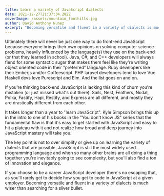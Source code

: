 ```yaml
---
title: Learn a variety of JavaScript dialects
date: 2021-12-27T21:37:34.202Z
coverImage: /assets/mountain_foothills.jpg
author: David Anthony Nunez
excerpt: "Becoming versatile and fluent in a variety of dialects is much wiser than searching for a sliver bullet."
---
```

Ultimately there will never be just one way to do front-end JavaScript because everyone brings their own opinions on solving computer science problems, heavily influenced by the language(s) they use on the back-end (or that they learned in school). Java, C#, and C++ developers will always fiend for some syntactic sugar that makes them feel like they're writing object oriented code in their "preferred" language. Ruby developers like their Emberjs and/or Coffeescript. PHP laravel developers tend to love Vue. Haskell devs love Purescript and Elm. And the list goes on and on.

If you're thinking back-end JavaScript is lacking this kind of churn you're mistaken (or just missed what's out there). Sails, Nest, Feathers, Nodal, Polka, Fastify, Hapi, Restify, and Express are all different, and mostly they are drastically different from each other.

It takes longer than a year to "learn JavaScript". Kyle Simpson brings this up in the intro to one of his books in the "You don't know JS" series that the fundamental flaw is that it's easy to get started with JavaScript and easy to hit a plateau with it and not realize how broad and deep journey into JavaScript mastery will take you.

The key point is not to over simplify or give up on learning the variety of dialects that are possible. JavaScript is still the most widely used programming language and when so many other brains are all doing a thing together you're inevitably going to see complexity, but you'll also find a ton of innovation and elegance.

If you choose to be a career JavaScript developer there's no escaping that, as you'll rarely get to decide how you get to code in JavaScript at a given employer. Becoming versatile and fluent in a variety of dialects is much wiser than searching for a sliver bullet.
